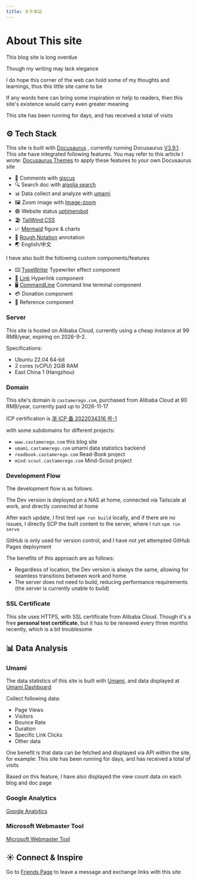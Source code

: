```yaml
---
title: 关于本站
---
```



# About This site

This blog site is long overdue

Though my writing may lack elegance

I do hope this corner of the web can hold some of my thoughts and learnings, thus this little site came to be

If any words here can bring some inspiration or help to readers, then this site's existence would carry even greater meaning

This site has been running for <RoughNotation type="underline" show={true} color="#32CD32"  strokeWidth={2} animationDelay={2000} ><DaysCounter startDate="2023-09-21"/></RoughNotation> days, and has received a total of <RoughNotation type="underline" show={true} color="#FFD700"  strokeWidth={2} animationDelay={3000} ><UmamiTotalViewCounter /></RoughNotation> visits

## ⚙️ Tech Stack

This site is built with [Docusaurus](https://docusaurus.io/) , currently running Docusaurus [V3.9.1](https://docusaurus.io/blog/releases/3.9).
This site have <RoughNotation type="highlight" show={true} color="rgba(255, 241, 118, 0.6)"  strokeWidth={2} animationDelay={5000} iterations={1} >integrated following features</RoughNotation>. You may refer to this article I wrote: [Docusaurus Themes](/docs/Server/) to apply these features to your own Docusaurus site

- 💬 Comments with [giscus](https://giscus.app/zh-CN)
- 🔍 Search doc with [algolia search](https://www.algolia.com/)
- 📊 Data collect and analyze with [umami](https://umami.castamerego.com/share/EplxZVQRe6OkyBt3)
- 🖼️ Zoom image with [Image-zoom](https://www.npmjs.com/package/docusaurus-plugin-image-zoom)
- 🟢 Website status [uptimerobot](https://stats.uptimerobot.com/p2lVhjnriB)
- 🏖️ [TailWind CSS](https://tailwindcss.com/)
- 📈 [Mermaid](https://mermaid.js.org/) figure & charts
- 📜 [Rough Notation](https://roughnotation.com/) annotation
- 🌏 English/中文

I have also built <RoughNotation type="highlight" show={true} color="rgba(220, 20, 60, 0.6)"  strokeWidth={2} animationDelay={6000} iterations={1} >the following custom components/features</RoughNotation>

- ⌨️ [TypeWriter](/docs/Snippets/Components/TypeWriter) Typewriter effect component
- 🔗 [Link](/docs/Snippets/Components/Link) Hyperlink component
- 🖥️ [CommandLine](/docs/Snippets/Components/cmdTerminal) Command line terminal component
- 💳 Donation component
- 📖 Reference component

### Server

This site is hosted on Alibaba Cloud, currently using a cheap instance at 99 RMB/year, expiring on 2026-9-2.

Specifications:

- Ubuntu 22.04 64-bit
- 2 cores (vCPU) 2GiB RAM
- East China 1 (Hangzhou)

### Domain

This site's domain is `castamerego.com`, purchased from Alibaba Cloud at 90 RMB/year, currently paid up to 2026-11-17

ICP certification is [浙 ICP 备 2022034316 号-1](https://beian.miit.gov.cn/)

with some subdomains for different projects:

- `www.castamerego.com` this blog site
- `umami.castamerego.com` umami data statistics backend
- `readbook.castamerego.com` Read-Book project
- `mind-scout.castamerego.com` Mind-Scout project

### Development Flow

The development flow is as follows:

The Dev version is deployed on a NAS at home, connected via Tailscale at work, and directly connected at home

After each update, I first test `npm run build` locally, and if there are no issues, I directly SCP the built content to the server, where I run `npm run serve`

GitHub is only used for version control, and I have not yet attempted GitHub Pages deployment

The benefits of this approach are as follows:

- Regardless of location, the Dev version is always the same, allowing for seamless transitions between work and home
- The server does not need to build, reducing performance requirements (the server is currently unable to build)

### SSL Certificate

This site uses HTTPS, with SSL certificate from Alibaba Cloud. Though it's a free **personal test certificate**, but it has to be renewed every three months recently, which is a bit troublesome

## 📊 Data Analysis

### Umami

The data statistics of this site is built with [Umami](https://umami.is), and data displayed at [Umami Dashboard](https://umami.castamerego.com/share/EplxZVQRe6OkyBt3/castamerego.com)

Collect following data:

- Page Views
- Visitors
- Bounce Rate
- Duration
- Specific Link Clicks
- Other data

One benefit is that data can be fetched and displayed via API within the site, for example: This site has been running for <RoughNotation type="underline" show={true} color="#32CD32"  strokeWidth={2} animationDelay={2000} ><DaysCounter startDate="2023-09-21"/></RoughNotation> days, and has received a total of <RoughNotation type="underline" show={true} color="#FFD700"  strokeWidth={2} animationDelay={3000} ><UmamiTotalViewCounter /></RoughNotation> visits

Based on this feature, I have also displayed the view count data on each blog and doc page

### Google Analytics

[Google Analytics](https://search.google.com/search-console?resource_id=https%3A%2F%2Fwww.castamerego.com%2F)

### Microsoft Webmaster Tool

[Microsoft Webmaster Tool](https://www.bing.com/webmasters/home?siteUrl=https://www.castamerego.com/)

## ☀️ Connect & Inspire

Go to [Friends Page](/friends) to leave a message and exchange links with this site

<Comment />
